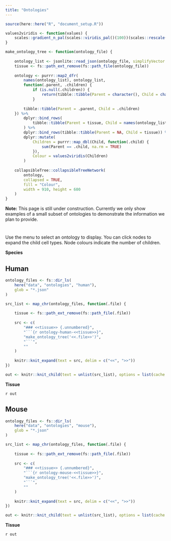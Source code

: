 ```yaml
---
title: "Ontologies"
---
```


```r
source(here::here("R", "document_setup.R"))
```

```r
values2viridis <- function(values) {
    scales::gradient_n_pal(scales::viridis_pal()(100))(scales::rescale(values))
}

make_ontology_tree <- function(ontology_file) {
    
    ontology_list <- jsonlite::read_json(ontology_file, simplifyVector = TRUE)
    tissue <- fs::path_ext_remove(fs::path_file(ontology_file))
    
    ontology <- purrr::map2_dfr(
        names(ontology_list), ontology_list,
        function(.parent, .children) {
            if (is.null(.children)) {
                return(tibble::tibble(Parent = character(), Child = character()))
            }
        
        tibble::tibble(Parent = .parent, Child = .children)
    }) %>%
        dplyr::bind_rows(
            tibble::tibble(Parent = tissue, Child = names(ontology_list))
        ) %>%
        dplyr::bind_rows(tibble::tibble(Parent = NA, Child = tissue)) %>%
        dplyr::mutate(
            Children = purrr::map_dbl(Child, function(.child) {
                sum(Parent == .child, na.rm = TRUE)
            }),
            Colour = values2viridis(Children)
        )
    
    collapsibleTree::collapsibleTreeNetwork(
        ontology,
        collapsed = TRUE,
        fill = "Colour", 
        width = 910, height = 600
    )
}
```

<div class="alert alert-warning">
  <strong>Note:</strong>
  This page is still under construction.
  Currently we only show examples of a small subset of ontologies to demonstrate the information we plan to provide.
</div>

# {.tabset .tabset-pills .tabset-fade}

Use the menu to select an ontology to display.
You can click nodes to expand the child cell types.
Node colours indicate the number of children.

**Species**

## Human {.tabset .tabset-dropdown .tabset-fade}

```r
ontology_files <- fs::dir_ls(
    here("data", "ontologies", "human"),
    glob = "*.json"
)

src_list <- map_chr(ontology_files, function(.file) {
    
    tissue <- fs::path_ext_remove(fs::path_file(.file))
    
    src <- c(
        "### <<tissue>> {.unnumbered}",
        "```{r ontology-human-<<tissue>>}",
        "make_ontology_tree('<<.file>>')",
        "```",
        ""
    )
    
    knitr::knit_expand(text = src, delim = c("<<", ">>"))
})

out <- knitr::knit_child(text = unlist(src_list), options = list(cache = FALSE))
```

**Tissue**

`r out`

## Mouse {.tabset .tabset-dropdown .tabset-fade}

```r
ontology_files <- fs::dir_ls(
    here("data", "ontologies", "mouse"),
    glob = "*.json"
)

src_list <- map_chr(ontology_files, function(.file) {
    
    tissue <- fs::path_ext_remove(fs::path_file(.file))
    
    src <- c(
        "### <<tissue>> {.unnumbered}",
        "```{r ontology-mouse-<<tissue>>}",
        "make_ontology_tree('<<.file>>')",
        "```",
        ""
    )
    
    knitr::knit_expand(text = src, delim = c("<<", ">>"))
})

out <- knitr::knit_child(text = unlist(src_list), options = list(cache = FALSE))
```

**Tissue**

`r out`
